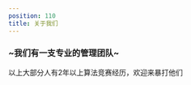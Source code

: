 ```yaml
---
position: 110
title: 关于我们
---
```



### ~我们有一支专业的管理团队~



<div className={styles.teamlist}>

  <TeamMember
    memberName="A350_ti"
    avatar="/img/A350_ti.png"
    role="考古专家、屎山维护者"
    href="http://homea350ti.top:8083/" />
	
  <TeamMember
    memberName="hereiszd"
    avatar="/img/hereiszd.jpg"
    role="服务器发起人"
    href="https://hereiszd.github.io/" />
	
  <TeamMember
    memberName="MinecraftBC"
    avatar="/img/MinecraftBC.jpg"
    role="大部分红石问题找他"
    href="https://space.bilibili.com/1045809793" />
	
  <TeamMember
    memberName="Onestar"
    avatar="/img/Onestar.jpg"
    role="搓刷怪塔找他"
    href="https://space.bilibili.com/483695869/" />
	
   <TeamMember
    memberName="Cloud_ling"
    avatar="/img/Cloud_ling.jpg"
    role="搓建筑找他"
    href="https://space.bilibili.com/1071680567/" />
	
   <TeamMember
    memberName="Iron_china"
    avatar="/img/Iron_china.jpg"
    role="打架找他"
    href="https://space.bilibili.com/403373354/" />	
</div>

以上大部分人有2年以上算法竞赛经历，欢迎来暴打他们